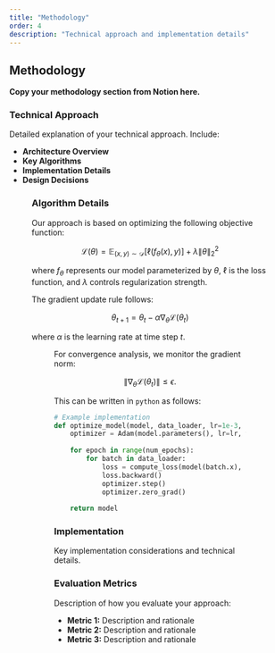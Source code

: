 ```yaml
---
title: "Methodology"
order: 4
description: "Technical approach and implementation details"
---
```



## Methodology

**Copy your methodology section from Notion here.**

### Technical Approach

Detailed explanation of your technical approach. Include:

- **Architecture Overview**
- **Key Algorithms**
- **Implementation Details**
- **Design Decisions**

<Figure 
  src="/src/assets/images/run01-epoch.svg" 
  caption="Figure 3: Training progress across epochs showing loss convergence"
  alt="Training epoch progression"
/>

### Algorithm Details

Our approach is based on optimizing the following objective function:

$$
\mathcal{L}(\theta) = \mathbb{E}_{(x,y) \sim \mathcal{D}} \left[ \ell(f_\theta(x), y) \right] + \lambda \|\theta\|_2^2
$$

where $f_\theta$ represents our model parameterized by $\theta$, $\ell$ is the loss function, and $\lambda$ controls regularization strength.

The gradient update rule follows:

$$
\theta_{t+1} = \theta_t - \alpha \nabla_\theta \mathcal{L}(\theta_t)
$$

where $\alpha$ is the learning rate at time step $t$.

<Figure 
  src="/src/assets/images/learning-rate.svg" 
  caption="Figure 2: Learning rate schedule showing adaptive decay during training"
  alt="Learning rate schedule plot"
/>

For convergence analysis, we monitor the gradient norm:

$$
\|\nabla_\theta \mathcal{L}(\theta_t)\| \leq \epsilon.
$$

This can be written in `python` as follows:

```python
# Example implementation
def optimize_model(model, data_loader, lr=1e-3, lambda_reg=1e-4):
    optimizer = Adam(model.parameters(), lr=lr, weight_decay=lambda_reg)
    
    for epoch in range(num_epochs):
        for batch in data_loader:
            loss = compute_loss(model(batch.x), batch.y)
            loss.backward()
            optimizer.step()
            optimizer.zero_grad()
    
    return model
```

### Implementation

Key implementation considerations and technical details.

<YouTubePlayer 
  videoId="fJ9rUzIMcZQ" 
  caption="Technical demonstration of your methodology"
  autoplay={false}
/>

### Evaluation Metrics

Description of how you evaluate your approach:

- **Metric 1:** Description and rationale
- **Metric 2:** Description and rationale  
- **Metric 3:** Description and rationale